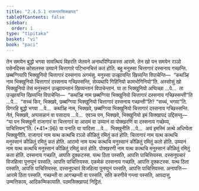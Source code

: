 ```yaml
---
title: "2.4.5.1 राजागारसिक्खापद"
tableOfContents: false
sidebar:
  order: 1
type: "tipitaka"
basket: "vi"
book: "paci"
---
```



<DynamicBreadcrumb />

<Division number="977" book="paci">

<Paragraph number="2990" book="paci">
तेन समयेन बुद्धो भगवा सावत्थियं विहरति जेतवने अनाथपिण्डिकस्स आरामे. तेन खो पन समयेन रञ्ञो पसेनदिस्स कोसलस्स उय्याने चित्तागारे पटिभानचित्तं कतं होति. बहू मनुस्सा चित्तागारं दस्सनाय गच्छन्ति. छब्बग्गियापि भिक्खुनियो चित्तागारं दस्सनाय अगमंसु. मनुस्सा उज्झायन्ति खिय्यन्ति विपाचेन्ति—  “कथञ्हि नाम भिक्खुनियो चित्तागारं दस्सनाय गच्छिस्सन्ति, सेय्यथापि गिहिनियो कामभोगिनियो”ति.
</Paragraph>

<Paragraph number="2991" book="paci">
अस्सोसुं खो भिक्खुनियो तेसं मनुस्सानं उज्झायन्तानं खिय्यन्तानं विपाचेन्तानं. या ता भिक्खुनियो अप्पिच्छा …पे…  ता उज्झायन्ति खिय्यन्ति विपाचेन्ति—  “कथञ्हि नाम छब्बग्गिया भिक्खुनियो चित्तागारं दस्सनाय गच्छिस्सन्ती”ति …पे…  “सच्चं किर, भिक्खवे, छब्बग्गिया भिक्खुनियो चित्तागारं दस्सनाय गच्छन्ती”ति? “सच्चं, भगवा”ति. विगरहि बुद्धो भगवा …पे…  कथञ्हि नाम, भिक्खवे, छब्बग्गिया भिक्खुनियो चित्तागारं दस्सनाय गच्छिस्सन्ति. नेतं, भिक्खवे, अप्पसन्नानं वा पसादाय …पे…  एवञ्च पन, भिक्खवे, भिक्खुनियो इमं सिक्खापदं उद्दिसन्तु—
</Paragraph>

</Division>
<Division number="978" book="paci">

<Paragraph number="2992" book="paci">
<Emphasis>“या पन भिक्खुनी राजागारं वा चित्तागारं वा आरामं वा उय्यानं वा पोक्खरणिं वा दस्सनाय गच्छेय्य, पाचित्तियन्”</Emphasis>ति. (*41*:<Emphasis>96</Emphasis>)
</Paragraph>

</Division>
<Division number="979" book="paci">

<Paragraph number="2993" book="paci">
<Emphasis>या पना</Emphasis>ति या यादिसा …पे…  <Emphasis>भिक्खुनी</Emphasis>ति …पे…  अयं इमस्मिं अत्थे अधिप्पेता भिक्खुनीति.
</Paragraph>

<Paragraph number="2994" book="paci">
<Emphasis>राजागारं</Emphasis> नाम यत्थ कत्थचि रञ्ञो कीळितुं रमितुं कतं होति.
</Paragraph>

<Paragraph number="2995" book="paci">
<Emphasis>चित्तागारं</Emphasis> नाम यत्थ कत्थचि मनुस्सानं कीळितुं रमितुं कतं होति.
</Paragraph>

<Paragraph number="2996" book="paci">
<Emphasis>आरामो</Emphasis> नाम यत्थ कत्थचि मनुस्सानं कीळितुं रमितुं कतो होति.
</Paragraph>

<Paragraph number="2997" book="paci">
<Emphasis>उय्यानं</Emphasis> नाम यत्थ कत्थचि मनुस्सानं कीळितुं रमितुं कतं होति.
</Paragraph>

<Paragraph number="2998" book="paci">
<Emphasis>पोक्खरणी</Emphasis> नाम यत्थ कत्थचि मनुस्सानं कीळितुं रमितुं कता होति.
</Paragraph>

</Division>
<Division number="980" book="paci">

<Paragraph number="2999" book="paci">
दस्सनाय गच्छति, आपत्ति दुक्कटस्स. यत्थ ठिता पस्सति, आपत्ति पाचित्तियस्स. दस्सनूपचारं विजहित्वा पुनप्पुनं पस्सति, आपत्ति पाचित्तियस्स. एकमेकं दस्सनाय गच्छति, आपत्ति दुक्कटस्स. यत्थ ठिता पस्सति, आपत्ति पाचित्तियस्स. दस्सनूपचारं विजहित्वा पुनप्पुनं पस्सति, आपत्ति पाचित्तियस्स.
</Paragraph>

</Division>
<Division number="981" book="paci">

<Paragraph number="3000" book="paci">
अनापत्ति—  आरामे ठिता पस्सति, गच्छन्ती वा आगच्छन्ती वा पस्सति, सति करणीये गन्त्वा पस्सति, आपदासु, उम्मत्तिकाय, आदिकम्मिकायाति.

</Paragraph>
</Division>

<Paragraph number="3001" type="center" book="paci">
पठमसिक्खापदं निट्ठितं.
</Paragraph>